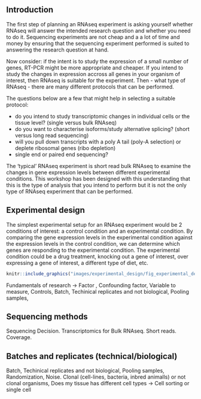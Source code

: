



## Introduction

The first step of planning an RNAseq experiment is asking yourself whether RNAseq will answer the intended research question and whether you need to do it. Sequencing experiments are not cheap and a a lot of time and money by ensuring that the sequencing experiment performed is suited to answering the research question at hand. 

Now consider: if the intent is to study the expression of a small number of genes, RT-PCR might be more appropriate and cheaper. If you intend to study the changes in expression accross all genes in your organism of interest, then RNAseq is suitable for the experiment. Then - what type of RNAseq - there are many different protocols that can be performed.

The questions below are a few that might help in selecting a suitable protocol:

- do you intend to study transcriptomic changes in individual cells or the tissue level? (single versus bulk RNAseq)
- do you want to characterise isoforms/study alternative splicing? (short versus long read sequencing)
- will you pull down transcripts with a poly A tail (poly-A selection) or deplete ribosomal genes (ribo depletion)
- single end or paired end sequencing?


The 'typical' RNAseq experiment is short read bulk RNAseq to examine the changes in gene expression levels between different experimental conditions. This workshop has been designed with this understanding that this is the type of analysis that you intend to perform but it is not the only type of RNAseq experiment that can be performed.


## Experimental design

The simplest experimental setup for an RNAseq experiment would be 2 conditions of interest: a control condition and an experimental condition. By comparing the gene expression levels in the experimental condition against the expression levels in the control condition, we can determine which genes are responding to the experimental condition. The experimental condition could be a drug treatment, knocking out a gene of interest, over expressing a gene of interest, a different type of diet, etc.


```r
knitr::include_graphics("images/experimental_design/fig_experimental_design.png")
```

Fundamentals of research -> Factor , Confounding factor, Variable to measure, Controls, Batch, Techinical replicates and not biological, Pooling samples, 


## Sequencing methods

Sequencing Decision. Transcriptomics for Bulk RNAseq. Short reads. Coverage.


## Batches and replicates (technical/biological)


Batch, Techinical replicates and not biological, Pooling samples, Randomization, Noise. Clonal (cell-lines, bacteria, inbred animalls) or not clonal organisms, Does my tissue has different cell types -> Cell sorting or single cell

